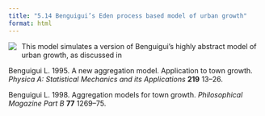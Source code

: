 ```yaml
---
title: "5.14 Benguigui’s Eden process based model of urban growth"
format: html
---
```


[![](5.14-benguiguiP.png)](5.14-benguiguiP.nlogo){style="float:left; margin-right:10px; margin-bottom:5px;"} This model simulates a version of Benguigui’s highly abstract model of urban growth, as discussed in

Benguigui L. 1995. A new aggregation model. Application to town growth. _Physica A: Statistical Mechanics and its Applications_ **219** 13–26.

Benguigui L. 1998. Aggregation models for town growth. _Philosophical Magazine Part B_ **77** 1269–75.